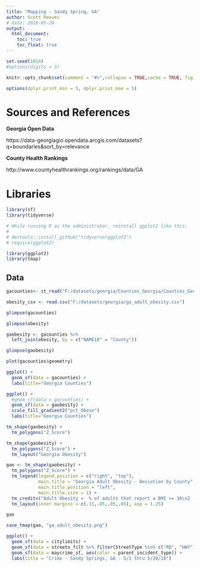 ```yaml
---
title: "Mapping - Sandy Spring, GA"
author: Scott Reeves
# date: 2018-05-20
output: 
  html_document: 
    toc: true
    toc_float: true
---
```


```r
set.seed(1014)
#options(digits = 3)

knitr::opts_chunk$set(comment = "#>",collapse = TRUE,cache = TRUE, fig.path = "images/",out.width = "100%",fig.align = 'center',fig.width = 10,fig.asp = 0.618)

options(dplyr.print_min = 5, dplyr.print_max = 5)
```

# Sources and References

__Georgia Open Data__

https://data-georgiagio.opendata.arcgis.com/datasets?q=boundaries&sort_by=relevance

__County Health Rankings__

http://www.countyhealthrankings.org/rankings/data/GA 


# Libraries

```r

library(sf)
library(tidyverse)

# While running R as the administrator, reinstall ggplot2 like this:
# 
# devtools::install_github("tidyverse/ggplot2")
# require(ggplot2)

library(ggplot2)
library(tmap)

```

## Data

```r

gacounties<- st_read("F:/datasets/georgia/Counties_Georgia/Counties_Georgia.shp")

obesity_csv <- read.csv("F:/datasets/georgia/ga_adult_obesity.csv")

```

```r
glimpse(gacounties)
```

```r
glimpse(obesity)
```


```r
gaobesity <- gacounties %>% 
  left_join(obesity, by = c("NAME10" = "County"))

```

```r
glimpse(gaobesity)
```


```r
plot(gacounties$geometry)
```


```r
ggplot() +
  geom_sf(data = gacounties) +
  labs(title="Georgia Counties")
```

```r
ggplot() +
  #geom_sf(data = gacounties) +
  geom_sf(data = gaobesity) +
  scale_fill_gradient2("pct_Obese")
  labs(title="Georgia Counties")
```

```r
tm_shape(gaobesity) +
  tm_polygons("Z_Score")
```

```r
tm_shape(gaobesity) +
  tm_polygons("Z_Score") +
  tm_layout("Georgia Obesity")
```

```r
gao <- tm_shape(gaobesity) +
  tm_polygons("Z_Score") +
  tm_legend(legend.position = c("right", "top"),
            main.title = "Georgia Adult Obesity - Deviation by County",
            main.title.position = "left",
            main.title.size = 1) +
  tm_credits("Adult Obesity =  % of adults that report a BMI >= 30\nZ -Score = (Measure - Average of state counties)/(Standard Deviation)", size = 1, position = c("LEFT", "BOTTOM")) +
  tm_layout(inner.margins = c(.15,.05,.05,.05), asp = 1.25)
```

```r
gao
```

```r
save_tmap(gao, "ga_adult_obesity.png")
```


```r
ggplot() +
  geom_sf(data = citylimits) +
  geom_sf(data = streets_filt %>% filter(StreetType %in% c("RD", "HWY"))) +
  geom_sf(data = maycrime_sf, aes(color = parent_incident_type)) +
  labs(title = "Crime - Sandy Springs, GA - 5/1 thru 5/20/18")


```







